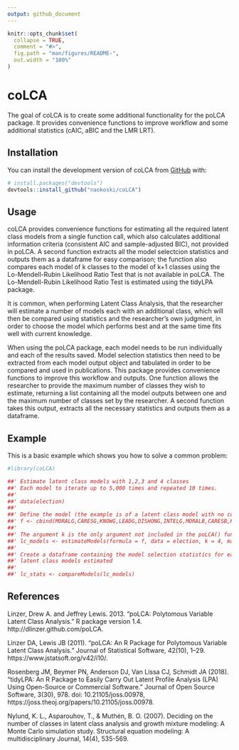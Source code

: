 ```yaml
---
output: github_document
---
```


<!-- README.md is generated from README.Rmd. Please edit that file -->

```r
knitr::opts_chunk$set(
  collapse = TRUE,
  comment = "#>",
  fig.path = "man/figures/README-",
  out.width = "100%"
)
```

# coLCA

<!-- badges: start -->
<!-- badges: end -->

The goal of coLCA is to create some additional functionality for the poLCA package. It provides convenience functions to improve workflow and some additional statistics (cAIC, aBIC and the LMR LRT). 

## Installation

You can install the development version of coLCA from [GitHub](https://github.com/) with:

``` r
# install.packages("devtools")
devtools::install_github("naokoski/coLCA")
```

## Usage

coLCA provides convenience functions for estimating all the required latent class models from a single function call, which also calculates additional information criteria (consistent AIC and sample-adjusted BIC), not provided in poLCA. A second function extracts all the model selectcion statistics and outputs them as a dataframe for easy comparison; the function also compares each model of k classes to the model of k+1 classes using the Lo-Mendell-Rubin Likelihood Ratio Test that is not available in poLCA. The Lo-Mendell-Rubin Likelihood Ratio Test is estimated using the tidyLPA package. 

It is common, when performing Latent Class Analysis, that the researcher will estimate a number of models each with an additional class, which will then be compared using statistics and the researcher's own judgment, in order to choose the model which performs best and at the same time fits well with current knowledge.

When using the poLCA package, each model needs to be run individually and each of the results saved. Model selection statistics then need to be extracted from each model output object and tabulated in order to be compared and used in publications. This package provides convenience functions to improve this workflow and outputs. One function allows the researcher to provide the maximum number of classes they wish to estimate, returning a list containing all the model outputs between one and the maximum number of classes set by the researcher. A second function takes this output, extracts all the necessary statistics and outputs them as a dataframe. 


## Example

This is a basic example which shows you how to solve a common problem:

```r

#library(coLCA)

##' Estimate latent class models with 1,2,3 and 4 classes
##' Each model to iterate up to 5,000 times and repeated 10 times.
##' 
##' data(election)
##' 
##' Define the model (the example is of a latent class model with no covariates)
##' f <- cbind(MORALG,CARESG,KNOWG,LEADG,DISHONG,INTELG,MORALB,CARESB,KNOWB,LEADB,DISHONB,INTELB) ~ 1
##' 
##' The argument k is the only argument not included in the poLCA() function. All other arguments are the same.
##' lc_models <- estimateModels(formula = f, data = election, k = 4, maxiter = 5000, nrep = 10)
##' 
##' Create a dataframe containing the model selection statistics for each of the 
##' latent class models estimated
##' 
##' lc_stats <- compareModels(lc_models)
```

## References

Linzer, Drew A. and Jeffrey Lewis. 2013. "poLCA: Polytomous Variable Latent Class Analysis." R package version 1.4. http://dlinzer.github.com/poLCA.

Linzer DA, Lewis JB (2011). “poLCA: An R Package for Polytomous Variable Latent Class Analysis.” Journal of Statistical Software, 42(10), 1–29. https://www.jstatsoft.org/v42/i10/. 

Rosenberg JM, Beymer PN, Anderson DJ, Van Lissa CJ, Schmidt JA (2018). “tidyLPA: An R Package to Easily Carry Out Latent Profile Analysis (LPA) Using Open-Source or Commercial Software.” Journal of Open Source Software, 3(30), 978. doi: 10.21105/joss.00978, https://joss.theoj.org/papers/10.21105/joss.00978. 

Nylund, K. L., Asparouhov, T., & Muthén, B. O. (2007). Deciding on the number of classes in latent class analysis and growth mixture modeling: A Monte Carlo simulation study. Structural equation modeling: A multidisciplinary Journal, 14(4), 535-569.

